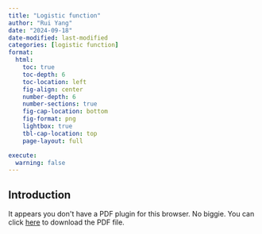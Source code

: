 ```yaml
---
title: "Logistic function"
author: "Rui Yang"
date: "2024-09-18"
date-modified: last-modified
categories: [logistic function]
format:
  html:
    toc: true
    toc-depth: 6
    toc-location: left
    fig-align: center
    number-depth: 6
    number-sections: true
    fig-cap-location: bottom
    fig-format: png
    lightbox: true
    tbl-cap-location: top
    page-layout: full

execute:
  warning: false
---
```


## Introduction

```{=html}
<object data="./pdfs/Logistic function.pdf" type="application/pdf" width="100%" height="100%" style="min-width:100vh;min-height:100vh;">
  <p>It appears you don't have a PDF plugin for this browser. No biggie. You can click <a href="./pdfs/Logistic function.pdf">here</a> to download the PDF file.</p>
</object>
```
